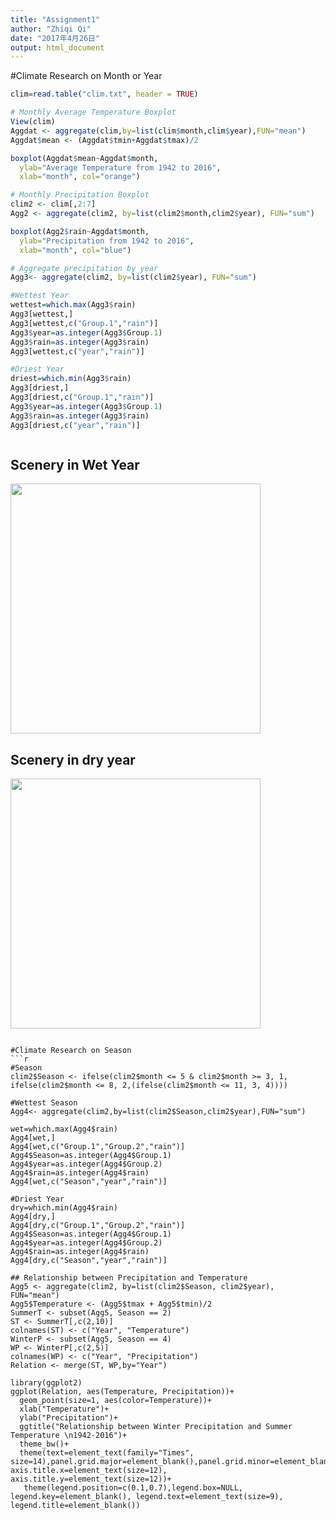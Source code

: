 ```yaml
---
title: "Assignment1"
author: "Zhiqi Qi"
date: "2017年4月26日"
output: html_document
---
```

#Climate Research on Month or Year
```r

clim=read.table("clim.txt", header = TRUE)

# Monthly Average Temperature Boxplot
View(clim)
Aggdat <- aggregate(clim,by=list(clim$month,clim$year),FUN="mean")
Aggdat$mean <- (Aggdat$tmin+Aggdat$tmax)/2

boxplot(Aggdat$mean~Aggdat$month,
  ylab="Average Temperature from 1942 to 2016",
  xlab="month", col="orange")

# Monthly Precipitation Boxplot 
clim2 <- clim[,2:7]
Agg2 <- aggregate(clim2, by=list(clim2$month,clim2$year), FUN="sum")

boxplot(Agg2$rain~Aggdat$month,
  ylab="Precipitation from 1942 to 2016",
  xlab="month", col="blue")

# Aggregate precipitation by year
Agg3<- aggregate(clim2, by=list(clim2$year), FUN="sum")

#Wettest Year
wettest=which.max(Agg3$rain)
Agg3[wettest,]
Agg3[wettest,c("Group.1","rain")]
Agg3$year=as.integer(Agg3$Group.1)
Agg3$rain=as.integer(Agg3$rain)
Agg3[wettest,c("year","rain")]

#Driest Year
driest=which.min(Agg3$rain)
Agg3[driest,]
Agg3[driest,c("Group.1","rain")]
Agg3$year=as.integer(Agg3$Group.1)
Agg3$rain=as.integer(Agg3$rain)
Agg3[driest,c("year","rain")]



```

## Scenery in Wet Year
<div align="center">
<img src = "wet.jpg" height=400>
</div>



## Scenery in dry year
<div align="center">
<img src = "dry.jpg" height=400>
</div>
```

#Climate Research on Season
```r
#Season
clim2$Season <- ifelse(clim2$month <= 5 & clim2$month >= 3, 1, ifelse(clim2$month <= 8, 2,(ifelse(clim2$month <= 11, 3, 4))))

#Wettest Season
Agg4<- aggregate(clim2,by=list(clim2$Season,clim2$year),FUN="sum")

wet=which.max(Agg4$rain)
Agg4[wet,]
Agg4[wet,c("Group.1","Group.2","rain")]
Agg4$Season=as.integer(Agg4$Group.1)
Agg4$year=as.integer(Agg4$Group.2)
Agg4$rain=as.integer(Agg4$rain)
Agg4[wet,c("Season","year","rain")]

#Driest Year
dry=which.min(Agg4$rain)
Agg4[dry,]
Agg4[dry,c("Group.1","Group.2","rain")]
Agg4$Season=as.integer(Agg4$Group.1)
Agg4$year=as.integer(Agg4$Group.2)
Agg4$rain=as.integer(Agg4$rain)
Agg4[dry,c("Season","year","rain")]

## Relationship between Precipitation and Temperature 
Agg5 <- aggregate(clim2, by=list(clim2$Season, clim2$year), FUN="mean")
Agg5$Temperature <- (Agg5$tmax + Agg5$tmin)/2
SummerT <- subset(Agg5, Season == 2)
ST <- SummerT[,c(2,10)]
colnames(ST) <- c("Year", "Temperature")
WinterP <- subset(Agg5, Season == 4)
WP <- WinterP[,c(2,5)]
colnames(WP) <- c("Year", "Precipitation")
Relation <- merge(ST, WP,by="Year")

library(ggplot2)
ggplot(Relation, aes(Temperature, Precipitation))+
  geom_point(size=1, aes(color=Temperature))+
  xlab("Temperature")+
  ylab("Precipitation")+
  ggtitle("Relationship between Winter Precipitation and Summer Temperature \n1942-2016")+
  theme_bw()+
  theme(text=element_text(family="Times", size=14),panel.grid.major=element_blank(),panel.grid.minor=element_blank(), axis.title.x=element_text(size=12), axis.title.y=element_text(size=12))+
   theme(legend.position=c(0.1,0.7),legend.box=NULL, legend.key=element_blank(), legend.text=element_text(size=9), legend.title=element_blank())




```
